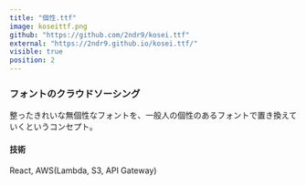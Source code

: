 ```yaml
---
title: "個性.ttf"
image: koseittf.png
github: "https://github.com/2ndr9/kosei.ttf"
external: "https://2ndr9.github.io/kosei.ttf/"
visible: true
position: 2
---
```


### フォントのクラウドソーシング

整ったきれいな無個性なフォントを、一般人の個性のあるフォントで置き換えていくというコンセプト。

#### 技術

React, AWS(Lambda, S3, API Gateway)
